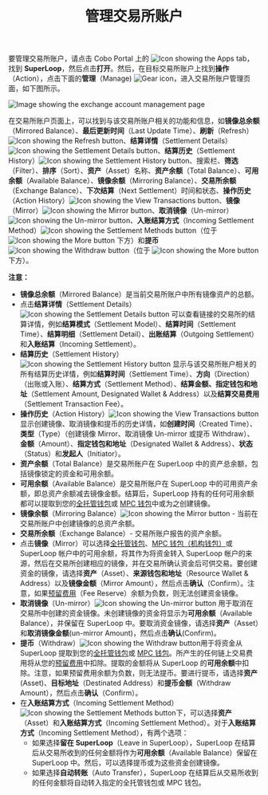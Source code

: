 ﻿---
title: "管理交易所账户"
sidebarTitle: "管理交易所账户"
---

要管理交易所账户，请点击 Cobo Portal 上的 <img src="/en/images/common/icon_apps.svg" className="icon" alt="Icon showing the Apps tab"/>，找到 **SuperLoop**，然后点击**打开**。然后，在目标交易所账户上找到**操作**（Action），点击下面的**管理**（Manage) <img src="/en/images/common/icon_advanced.svg" className="icon" alt="Gear icon"/>，进入交易所账户管理页面，如下图所示。

<img src="/cn/images/portal-apps/superloop/manage-exchange-account.svg" className="screenshot_full_screen" alt="Image showing the exchange account management page" />

在交易所账户页面上，可以找到与该交易所账户相关的功能和信息，如**镜像总余额**（Mirrored Balance）、**最后更新时间**（Last Update Time）、**刷新**（Refresh）<img src="/en/images/common/icon_refresh.svg" className="icon" alt="Icon showing the Refresh button"/>、**结算详情**（Settlement Details）<img src="/en/images/common/icon_settlement_details.svg" className="icon" alt="Icon showing the Settlement Details button"/>、**结算历史**（Settlement History）<img src="/en/images/common/icon_settlement_history.svg" className="icon" alt="Icon showing the Settlement History button"/>、搜索栏、**筛选**（Filter）、**排序**（Sort）、**资产**（Asset）名称、**资产余额**（Total Balance）、**可用余额**（Available Balance）、**镜像余额**（Mirroring Balance）、**交易所余额**（Exchange Balance）、**下次结算**（Next Settlement）时间和状态、**操作历史**（Action History）<img src="/en/images/common/icon_view_transactions.svg" className="icon" alt="Icon showing the View Transactions button"/>、**镜像**（Mirror）<img src="/en/images/common/icon_mirror.svg" className="icon" alt="Icon showing the Mirror button"/>、**取消镜像**（Un-mirror）<img src="/en/images/common/icon_unmirror.svg" className="icon" alt="Icon showing the Un-mirror button"/>、**入账结算方式**（Incoming Settlement Method）<img src="/en/images/common/icon_settlement_methods.svg" className="icon" alt="Icon showing the Settlement Methods button"/>（位于 <img src="/en/images/common/icon_more.svg" className="icon" alt="Icon showing the More button"/> 下方）和**提币**<img src="/en/images/common/icon_withdraw.svg" className="icon" alt="Icon showing the Withdraw button"/>（位于 <img src="/en/images/common/icon_more.svg" className="icon" alt="Icon showing the More button"/> 下方）。

**注意：**
- **镜像总余额**（Mirrored Balance）是当前交易所账户中所有镜像资产的总额。
- 点击**结算详情**（Settlement Details）<img src="/en/images/common/icon_settlement_details.svg" className="icon" alt="Icon showing the Settlement Details button"/> 可以查看链接的交易所的结算详情，例如**结算模式**（Settlement Model）、**结算时间**（Settlement Time）、**结算明细**（Settlement Detail）、**出账结算**（Outgoing Settlement）和**入账结算**（Incoming Settlement）。
- **结算历史**（Settlement History）<img src="/en/images/common/icon_settlement_history.svg" className="icon" alt="Icon showing the Settlement History button"/> 显示与该交易所账户相关的所有结算历史详情，例如**结算时间**（Settlement Time）、**方向**（Direction）（出账或入账）、**结算方式**（Settlement Method）、**结算金额、指定钱包和地址**（Settlement Amount, Designated Wallet & Address）以及**结算交易费用**（Settlement Transaction Fee）。
- **操作历史**（Action History）<img src="/en/images/common/icon_view_transactions.svg" className="icon" alt="Icon showing the View Transactions button"/> 显示创建镜像、取消镜像和提币的历史详情，如**创建时间**（Created Time）、**类型**（Type）（创建镜像 Mirror、取消镜像 Un-mirror 或提币 Withdraw）、**金额**（Amount）、**指定钱包和地址**（Designated Wallet & Address）、**状态**（Status）和**发起人**（Initiator）。
- **资产余额**（Total Balance）是交易所账户在 SuperLoop 中的资产总余额，包括镜像锁定的资金和可用余额。
- **可用余额**（Available Balance）是交易所账户在 SuperLoop 中的可用资产余额，即总资产余额减去镜像金额。结算后，SuperLoop 持有的任何可用余额都可以提取到您的[全托管钱包](/cn/portal/custodial-wallets/introduction)或 [MPC 钱包](/cn/portal/mpc-wallets/introduction)中或为之创建镜像。
- **镜像余额**（Mirroring Balance）<img src="/en/images/common/icon_mirror.svg" className="icon" alt="Icon showing the Mirror button"/> - 当前在交易所账户中创建镜像的总资产余额。
- **交易所余额**（Exchange Balance）- 交易所账户报告的资产余额。
- 点击**镜像**（Mirror）可以选择[全托管钱包](/cn/portal/custodial-wallets/introduction)、[MPC 钱包（机构钱包）](/cn/portal/mpc-wallets/ocw/introduction)或 SuperLoop 帐户中的可用余额，将其作为将资金转入 SuperLoop 帐户的来源，然后在交易所创建相应的镜像，并在交易所确认资金后可供交易。要创建资金的镜像，请选择**资产**（Asset）、**来源钱包和地址**（Resource Wallet & Address）以及**镜像金额**（Mirror Amount），然后点击**确认**（Confirm）。注意，如果[预留费用](/cn/apps/superloop/manage-fee-reserve)（Fee Reserve）余额为负数，则无法创建资金镜像。
- **取消镜像**（Un-mirror）<img src="/en/images/common/icon_unmirror.svg" className="icon" alt="Icon showing the Un-mirror button"/> 用于取消在交易所中创建的资金镜像。未创建镜像的资金将显示为**可用余额**（Available Balance），并保留在 SuperLoop 中。要取消资金镜像，请选择**资产**（Asset）和**取消镜像金额**(un-mirror Amount)，然后点击**确认**(Confirm)。
- **提币**（Withdraw）<img src="/en/images/common/icon_withdraw.svg" className="icon" alt="Icon showing the Withdraw button"/>用于将资金从 SuperLoop 提取到您的[全托管钱包](/cn/portal/custodial-wallets/introduction)或 [MPC 钱包](/cn/portal/mpc-wallets/introduction)。所产生的任何链上交易费用将从您的[预留费用](/cn/apps/superloop/manage-fee-reserve)中扣除。提取的金额将从 SuperLoop 的**可用余额**中扣除。注意，如果预留费用余额为负数，则无法提币。要进行提币，请选择**资产**(Asset)、**目标地址**（Destinated Address）和**提币金额**（Withdraw Amount），然后点击**确认**（Confirm）。
- 在**入账结算方式**（Incoming Settlement Method）<img src="/en/images/common/icon_settlement_methods.svg" className="icon" alt="Icon showing the Settlement Methods button"/>下，可以选择**资产**（Asset）和**入账结算方式**（Incoming Settlement Method）。对于**入账结算方式**（Incoming Settlement Method），有两个选项：
    - 如果选择**留在 SuperLoop**（Leave in SuperLoop），SuperLoop 在结算后从交易所收到的任何金额将作为**可用余额**（Available Balance）保留在 SuperLoop 中。然后，可以选择提币或为这些资金创建镜像。
    - 如果选择**自动转账**（Auto Transfer），SuperLoop 在结算后从交易所收到的任何金额将自动转入指定的全托管钱包或 MPC 钱包。

